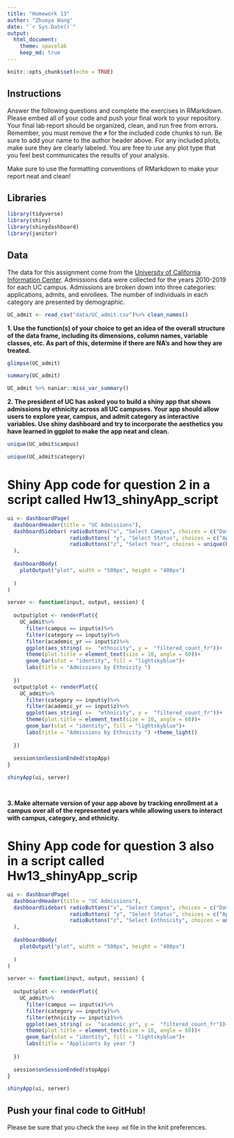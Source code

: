 ```yaml
---
title: "Homework 13"
author: "Zhuoya Wang"
date: "`r Sys.Date()`"
output:
  html_document: 
    theme: spacelab
    keep_md: true
---
```


```r
knitr::opts_chunk$set(echo = TRUE)
```

## Instructions
Answer the following questions and complete the exercises in RMarkdown. Please embed all of your code and push your final work to your repository. Your final lab report should be organized, clean, and run free from errors. Remember, you must remove the `#` for the included code chunks to run. Be sure to add your name to the author header above. For any included plots, make sure they are clearly labeled. You are free to use any plot type that you feel best communicates the results of your analysis.  

Make sure to use the formatting conventions of RMarkdown to make your report neat and clean!  

## Libraries
```r
library(tidyverse)
library(shiny)
library(shinydashboard)
library(janitor)
```

## Data
The data for this assignment come from the [University of California Information Center](https://www.universityofcalifornia.edu/infocenter). Admissions data were collected for the years 2010-2019 for each UC campus. Admissions are broken down into three categories: applications, admits, and enrollees. The number of individuals in each category are presented by demographic.  
```r
UC_admit <- read_csv("data/UC_admit.csv")%>% clean_names()
```

**1. Use the function(s) of your choice to get an idea of the overall structure of the data frame, including its dimensions, column names, variable classes, etc. As part of this, determine if there are NA's and how they are treated.**  

```r
glimpse(UC_admit)
```



```r
summary(UC_admit)
```


```r
UC_admit %>% naniar::miss_var_summary()
```

**2. The president of UC has asked you to build a shiny app that shows admissions by ethnicity across all UC campuses. Your app should allow users to explore year, campus, and admit category as interactive variables. Use shiny dashboard and try to incorporate the aesthetics you have learned in ggplot to make the app neat and clean.**  
```r
unique(UC_admit$campus)
```

```r
unique(UC_admit$category)
```

# Shiny App code for question 2 in a script called Hw13_shinyApp_script

```r
ui <- dashboardPage(
  dashboardHeader(title = "UC Admissions"),
  dashboardSidebar( radioButtons("x", "Select Campus", choices = c("Davis", "Berkeley", "Irvine" ,"Los_Angeles", "Merced","Riverside", "San_Diego", "Santa_Barbara", "Santa_Cruz"), selected = "Davis"),
                    radioButtons( "y", "Select Status", choices = c("Applicants", "Admits","Enrollees"), selected = "Applicants"),
                    radioButtons("z", "Select Year", choices = unique(UC_admit$academic_yr))
  ),
  
  dashboardBody(
    plotOutput("plot", width = "500px", height = "400px")
    
  )
)

server <- function(input, output, session) {
  
  output$plot <- renderPlot({
    UC_admit%>%
      filter(campus == input$x)%>%
      filter(category == input$y)%>%
      filter(academic_yr == input$z)%>%
      ggplot(aes_string( x=  "ethnicity", y =  "filtered_count_fr"))+
      theme(plot.title = element_text(size = 10, angle = 60))+
      geom_bar(stat = "identity", fill = "lightskyblue")+
      labs(title = "Admissions by Ethnicity ")
    
  })
  output$plot <- renderPlot({
    UC_admit%>%
      filter(category == input$y)%>%
      filter(academic_yr == input$z)%>%
      ggplot(aes_string( x=  "ethnicity", y =  "filtered_count_fr"))+
      theme(plot.title = element_text(size = 10, angle = 60))+
      geom_bar(stat = "identity", fill = "lightskyblue")+
      labs(title = "Admissions by Ethnicity ") +theme_light()
    
  })
  
  session$onSessionEnded(stopApp)
}

shinyApp(ui, server)




```






**3. Make alternate version of your app above by tracking enrollment at a campus over all of the represented years while allowing users to interact with campus, category, and ethnicity.**

# Shiny App code for question 3 also in a script called Hw13_shinyApp_scrip
```r
ui <- dashboardPage(
  dashboardHeader(title = "UC Admissions"),
  dashboardSidebar( radioButtons("x", "Select Campus", choices = c("Davis", "Berkeley", "Irvine" ,"Los_Angeles", "Merced","Riverside", "San_Diego", "Santa_Barbara", "Santa_Cruz"), selected = "Davis"),
                    radioButtons( "y", "Select Status", choices = c("Applicants", "Admits","Enrollees"), selected = "Applicants"),
                    radioButtons("z", "Select Enthnicity", choices = unique(UC_admit$ethnicity))
  ),
  
  dashboardBody(
    plotOutput("plot", width = "500px", height = "400px")
    
  )
)

server <- function(input, output, session) {
  
  output$plot <- renderPlot({
    UC_admit%>%
      filter(campus == input$x)%>%
      filter(category == input$y)%>%
      filter(ethnicity == input$z)%>%
      ggplot(aes_string( x=  "academic_yr", y =  "filtered_count_fr"))+
      theme(plot.title = element_text(size = 10, angle = 60))+
      geom_bar(stat = "identity", fill = "lightskyblue")+
      labs(title = "Applicants by year ")
    
  })
  
  session$onSessionEnded(stopApp)
}

shinyApp(ui, server)
```



## Push your final code to GitHub!
Please be sure that you check the `keep md` file in the knit preferences. 